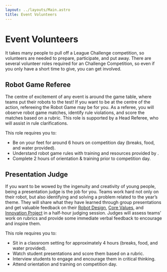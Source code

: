 ```yaml
---
layout: ../layouts/Main.astro
title: Event Volunteers
---
```



# Event Volunteers

It takes many people to pull off a <FIRSTLEGO /> League Challenge competition, so volunteers are needed to prepare,
participate, and put away. There are several volunteer roles required for an <FLLNL /> Challenge Competition, so even if
you only have a short time to give, you can get involved.

## Robot Game Referee

The centre of excitement of any <FLLNL /> event is around the game table, where teams put their robots to the test! If
you want to be at the centre of the action, refereeing the Robot Game may be for you. As a referee, you will observe
robot game matches, identify rule violations, and score the matches based on a rubric. This role is supported by a Head
Referee, who will assist in rule clarifications.

This role requires you to:

* Be on your feet for around 6 hours on competition day (breaks, food, and water provided).
* Understand robot game rules with training and resources provided by <FLLNL />.
* Complete 2 hours of orientation & training prior to competition day.

## Presentation Judge

If you want to be wowed by the ingenuity and creativity of young people, being a presentation judge is the job for you.
Teams work hard not only on their robot, but also identifying and solving a problem related to the year’s theme. They
will share what they have learned through group presentations and get valuable feedback on their
[Robot Design](https://www.first-lego-league.org/en/2024-25-season/challenge-resources/robot-design),
[Core Values](https://www.first-lego-league.org/en/2024-25-season/challenge-resources/core-values), and
[Innovation Project](https://www.first-lego-league.org/en/2024-25-season/challenge-resources/research) in a half-hour
judging session. Judges will assess teams’ work on rubrics and provide some immediate verbal feedback to encourage and
inspire them.

This role requires you to:

* Sit in a classroom setting for approximately 4 hours (breaks, food, and water provided).
* Watch student presentations and score them based on a rubric.
* Interview students to engage and encourage them in critical thinking.
* Attend orientation and training on competition day.
